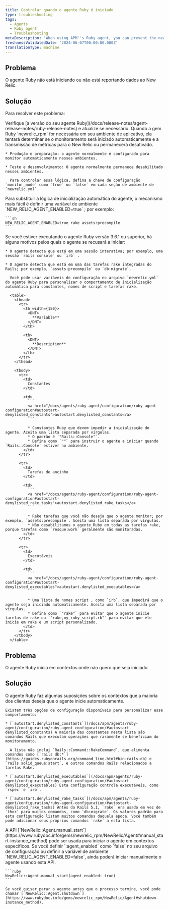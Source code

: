 ```yaml
---
title: Controlar quando o agente Ruby é iniciado
type: troubleshooting
tags:
  - Agents
  - Ruby agent
  - Troubleshooting
metaDescription: 'When using APM''s Ruby agent, you can prevent the newrelic_rpm gem from starting, or force it to start if it is not reporting data.'
freshnessValidatedDate: '2024-06-07T00:00:00.000Z'
translationType: machine
---
```


## Problema

O agente Ruby não está iniciando ou não está reportando dados ao New Relic.

## Solução

Para resolver este problema:

<CollapserGroup>
  <Collapser id="version-3-6-1-or-later" title="Verifique a versão do seu agente Ruby.">
    Verifique [a versão do seu agente Ruby](/docs/release-notes/agent-release-notes/ruby-release-notes) e atualize se necessário.
  </Collapser>

  <Collapser id="environment" title="Verifique o ambiente do aplicativo usado.">
    Quando a gem Ruby `newrelic_rpm` for necessária em seu ambiente de aplicativo, ela tentará determinar se o monitoramento será iniciado automaticamente e a transmissão de métricas para o New Relic ou permanecerá desativado.

    * Produção e preparação: o agente normalmente é configurado para monitor automaticamente nesses ambientes.

    * Teste e desenvolvimento: O agente normalmente permanece desabilitado nesses ambientes.

      Para controlar essa lógica, defina a chave de configuração `monitor_mode` como `true` ou `false` em cada seção de ambiente de `newrelic.yml`.
  </Collapser>

  <Collapser id="forcing-start" title="Force o agente a iniciar.">
    Para substituir a lógica de inicialização automática do agente, o mecanismo mais fácil é definir uma variável de ambiente `NEW_RELIC_AGENT_ENABLED=true` ; por exemplo:

    ```sh
    NEW_RELIC_AGENT_ENABLED=true rake assets:precompile
    ```
  </Collapser>

  <Collapser id="autostart-config" title="Personalize as variáveis de configuração de inicialização automática.">
    Se você estiver executando o agente Ruby versão 3.6.1 ou superior, há alguns motivos pelos quais o agente se recusará a iniciar:

    * O agente detecta que está em uma sessão interativa; por exemplo, uma sessão `rails console` ou `irb` .

    * O agente detecta que está em uma das tarefas rake integradas do Rails; por exemplo, `assets:precompile` ou `db:migrate`.

      Você pode usar variáveis de configuração no arquivo `newrelic.yml` do agente Ruby para personalizar o comportamento de inicialização automática para constantes, nomes de script e tarefas rake.

      <table>
        <thead>
          <tr>
            <th width={150}>
              <DNT>
                **Variable**
              </DNT>
            </th>

            <th>
              <DNT>
                **Description**
              </DNT>
            </th>
          </tr>
        </thead>

        <tbody>
          <tr>
            <td>
              Constantes
            </td>

            <td>
              ```
              <a href="/docs/agents/ruby-agent/configuration/ruby-agent-configuration#autostart-denylisted_constants">autostart.denylisted_constants</a>
              ```

              * Constantes Ruby que devem impedir a inicialização do agente. Aceita uma lista separada por vírgulas.
              * O padrão é `"Rails::Console"`.
              * Defina como `""` para instruir o agente a iniciar quando `Rails::Console` estiver no ambiente.
            </td>
          </tr>

          <tr>
            <td>
              Tarefas de ancinho
            </td>

            <td>
              ```
              <a href="/docs/agents/ruby-agent/configuration/ruby-agent-configuration#autostart-denylisted_rake_tasks">autostart.denylisted_rake_tasks</a>
              ```

              * Rake tarefas que você não deseja que o agente monitor; por exemplo, `assets:precompile`. Aceita uma lista separada por vírgulas.
              * Não desabilitamos o agente Ruby em todas as tarefas rake, porque tarefas como `resque:work` geralmente são monitoradas.
            </td>
          </tr>

          <tr>
            <td>
              Executáveis
            </td>

            <td>
              ```
              <a href="/docs/agents/ruby-agent/configuration/ruby-agent-configuration#autostart-denylisted_executables">autostart.denylisted_executables</a>
              ```

              * Uma lista de nomes script , como `irb`, que impedirá que o agente seja iniciado automaticamente. Aceita uma lista separada por vírgulas.
              * Defina como `"rake"` para evitar que o agente inicie tarefas de rake ou `"rake,my_ruby_script.rb"` para evitar que ele inicie em rake e um script personalizado.
            </td>
          </tr>
        </tbody>
      </table>
  </Collapser>
</CollapserGroup>

## Problema

O agente Ruby inicia em contextos onde não quero que seja iniciado.

## Solução

<CollapserGroup>
  <Collapser id="configure-where-the-agent-starts" title="Personalize sua configuração para controlar quando o agente é iniciado">
    O agente Ruby faz algumas suposições sobre os contextos que a maioria dos clientes deseja que o agente inicie automaticamente.

    Existem três opções de configuração disponíveis para personalizar esse comportamento:

    * [`autostart.denylisted_constants`](/docs/apm/agents/ruby-agent/configuration/ruby-agent-configuration/#autostart-denylisted_constants) A maioria das constantes nesta lista são comandos Rails que executam operações que raramente se beneficiam do monitoramento.

      A lista não inclui `Rails::Command::RakeCommand`, que alimenta comandos como [`rails db:*`](https://guides.rubyonrails.org/command_line.html#bin-rails-db) e `rails solid_queue:start`, e outros comandos Rails relacionados a tarefas Rake.

    * [`autostart.denylisted_executables`](/docs/apm/agents/ruby-agent/configuration/ruby-agent-configuration/#autostart-denylisted_executables) Esta configuração controla executáveis, como `rspec` e `irb`.

    * [`autostart.denylisted_rake_tasks`](/docs/apm/agents/ruby-agent/configuration/ruby-agent-configuration/#autostart-denylisted_rake_tasks) Antes do Rails 5.1, `rake` era usado em vez de `thor` para muitos comandos, como `db:migrate`. Os valores padrão para esta configuração listam muitos comandos daquela época. Você também pode adicionar seus próprios comandos `rake` a esta lista.
  </Collapser>

  <Collapser id="manually-start-and-stop-the-agent" title="Iniciar e parar manualmente o agente">
    A API [`NewRelic::Agent.manual_start`](https://www.rubydoc.info/gems/newrelic_rpm/NewRelic/Agent#manual_start-instance_method) pode ser usada para iniciar o agente em contextos específicos. Se você definir `:agent_enabled` como `false` no seu arquivo de configuração ou definir a variável de ambiente `NEW_RELIC_AGENT_ENABLED=false`, ainda poderá iniciar manualmente o agente usando esta API.

    ```ruby
    NewRelic::Agent.manual_start(agent_enabled: true)
    ```

    Se você quiser parar o agente antes que o processo termine, você pode chamar [`NewRelic::Agent.shutdown`](https://www.rubydoc.info/gems/newrelic_rpm/NewRelic/Agent#shutdown-instance_method).
  </Collapser>
</CollapserGroup>